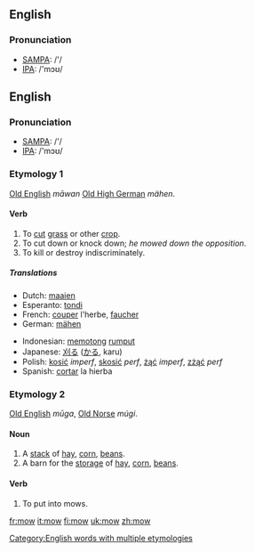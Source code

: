 ==English==
=== Pronunciation ===
*[[w:SAMPA|SAMPA]]: /'/
*[[w:IPA|IPA]]: /'mɔʊ/

==English==
=== Pronunciation ===
*[[w:SAMPA|SAMPA]]: /'/
*[[w:IPA|IPA]]: /'mɔʊ/

===Etymology 1===
[[Old English]] ''māwan'' [[Old High German]] ''mähen''.

==== Verb ====
{{irregverb|'''to mow'''|'''[[mows]]'''|'''[[mowed]]'''|'''[[mowed]] '''or''' [[mown]]'''|'''[[mowing]]'''}}

# To [[cut]] [[grass]] or other [[crop]].
# To cut down or knock down; ''he mowed down the opposition''.
# To kill or destroy indiscriminately.

===== Translations =====
{{top}}
*Dutch: [[maaien]]
*Esperanto: [[tondi]]
*French: [[couper]] l'herbe, [[faucher]]
*German: [[mähen]]
{{mid}}
*Indonesian: [[potong|memotong]] [[rumput]]
*Japanese: [[刈る]] ([[かる]], karu)
*Polish: [[kosić]] ''imperf'', [[skosić]] ''perf'', [[żąć]] ''imperf'', [[zżąć]] ''perf''
*Spanish: [[cortar]] la hierba
{{bottom}}

===Etymology 2===
[[Old English]] ''mūga'', [[Old Norse]] ''múgi''.

====Noun====
{{en-noun|mow|mows}}
# A [[stack]] of [[hay]], [[corn]], [[beans]].
# A barn for the [[storage]] of [[hay]], [[corn]], [[beans]].

====Verb====
# To put into mows.

[[Category:English words with multiple etymologies]]

[[fr:mow]]
[[it:mow]]
[[fi:mow]]
[[uk:mow]]
[[zh:mow]]